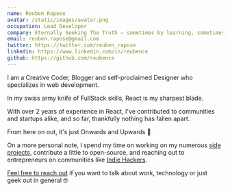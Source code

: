 ```yaml
---
name: Reuben Rapose
avatar: /static/images/avatar.png
occupation: Lead Developer
company: Eternally Seeking The Truth — sometimes by learning, sometimes by sharing, sometimes by chasing ambitious goals.
email: reuben.rapose@gmail.com
twitter: https://twitter.com/reuben_rapose
linkedin: https://www.linkedin.com/in/reubence
github: https://github.com/reubence
---
```


I am a Creative Coder, Blogger and self-proclaimed Designer who specializes in web development.

In my swiss army knife of FullStack skills, React is my sharpest blade.

With over 2 years of experience in React, I've contributed to communities and startups alike, and so far, thankfully nothing has fallen apart.

From here on out, it's just Onwards and Upwards 🚀

On a more personal note, I spend my time on working on my numerous [side projects](https://reubence.com/projects), contribute a little to open-source, and reaching out to entrepreneurs on communities like [Indie Hackers](https://www.indiehackers.com/reubence).

[Feel free to reach out](https://twitter.com/reuben_rapose) if you want to talk about work, technology or just geek out in general 🤓
